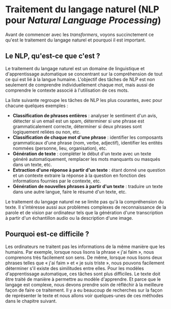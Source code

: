 # Traitement du langage naturel (NLP pour <i>Natural Language Processing</i>)

Avant de commencer avec les *transformers*, voyons succinctement ce qu'est le traitement du langage naturel et pourquoi il est important.

## Le NLP, qu'est-ce que c'est ?

Le traitement du langage naturel est un domaine de linguistique et d'apprentissage automatique se concentrant sur la compréhension de tout ce qui est lié à la langue humaine. L'objectif des tâches de NLP est non seulement de comprendre individuellement chaque mot, mais aussi de comprendre le contexte associé à l'utilisation de ces mots.

La liste suivante regroupe les tâches de NLP les plus courantes, avec pour chacune quelques exemples :

- **Classification de phrases entières** : analyser le sentiment d'un avis, détecter si un email est un spam, déterminer si une phrase est grammaticalement correcte, déterminer si deux phrases sont logiquement reliées ou non, etc.
- **Classification de chaque mot d'une phrase** : identifier les composants grammaticaux d'une phrase (nom, verbe, adjectif), identifier les entités nommées (personne, lieu, organisation), etc.
- **Génération de texte** : compléter le début d'un texte avec un texte généré automatiquement, remplacer les mots manquants ou masqués dans un texte, etc.
- **Extraction d'une réponse à partir d'un texte** : étant donné une question et un contexte extraire la réponse à la question en fonction des informations fournies par le contexte, etc.
- **Génération de nouvelles phrases à partir d'un texte** : traduire un texte dans une autre langue, faire le résumé d'un texte, etc.

Le traitement du langage naturel ne se limite pas qu'à la compréhension du texte. Il s'intéresse aussi aux problèmes complexes de reconnaissance de la parole et de vision par ordinateur tels que la génération d'une transcription à partir d'un échantillon audio ou la description d'une image.

## Pourquoi est-ce difficile ?

Les ordinateurs ne traitent pas les informations de la même manière que les humains. Par exemple, lorsque nous lisons la phrase « j'ai faim », nous comprenons très facilement son sens. De même, lorsque nous lisons deux phrases telles que « j'ai faim » et « je suis triste », nous pouvons facilement déterminer s'il existe des similitudes entre elles. Pour les modèles d'apprentissage automatique, ces tâches sont plus difficiles. Le texte doit être traité de manière à permettre au modèle d'apprendre. Et parce que le langage est complexe, nous devons prendre soin de réfléchir à la meilleure façon de faire ce traitement. Il y a eu beaucoup de recherches sur la façon de représenter le texte et nous allons voir quelques-unes de ces méthodes dans le chapitre suivant.
